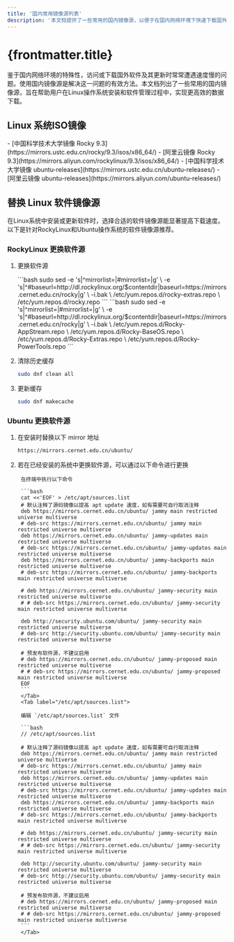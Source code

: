 ```yaml
---
title: '国内常用镜像源列表'
description: '本文档提供了一些常用的国内镜像源，以便于在国内网络环境下快速下载国外软件和Linux系统ISO镜像。'
---
```


# {frontmatter.title}


鉴于国内网络环境的特殊性，访问或下载国外软件及其更新时常常遭遇速度慢的问题。使用国内镜像源是解决这一问题的有效方法。本文档列出了一些常用的国内镜像源，旨在帮助用户在Linux操作系统安装和软件管理过程中，实现更高效的数据下载。

## Linux 系统ISO镜像

<Tabs>
    <Tab label="Rockylinux">
        - [中国科学技术大学镜像 Rocky 9.3](https://mirrors.ustc.edu.cn/rocky/9.3/isos/x86_64/)
        - [阿里云镜像 Rocky 9.3](https://mirrors.aliyun.com/rockylinux/9.3/isos/x86_64/)
    </Tab>
    <Tab label="Ubuntu">
        - [中国科学技术大学镜像 ubuntu-releases](https://mirrors.ustc.edu.cn/ubuntu-releases/)
        - [阿里云镜像 ubuntu-releases](https://mirrors.aliyun.com/ubuntu-releases/)
    </Tab>
</Tabs>

## 替换 Linux 软件镜像源

在Linux系统中安装或更新软件时，选择合适的软件镜像源能显著提高下载速度。以下是针对RockyLinux和Ubuntu操作系统的软件镜像源推荐。

### RockyLinux 更换软件源

1. 更换软件源

    <Tabs>
        <Tab label="Rockylinux 9">
            ```bash
            sudo sed -e 's|^mirrorlist=|#mirrorlist=|g' \
                    -e 's|^#baseurl=http://dl.rockylinux.org/$contentdir|baseurl=https://mirrors.cernet.edu.cn/rocky|g' \
                    -i.bak \
                    /etc/yum.repos.d/rocky-extras.repo \
                    /etc/yum.repos.d/rocky.repo
            ```
        </Tab>
        <Tab label="RockyLinux 8">
            ```bash
            sudo sed -e 's|^mirrorlist=|#mirrorlist=|g' \
                    -e 's|^#baseurl=http://dl.rockylinux.org/$contentdir|baseurl=https://mirrors.cernet.edu.cn/rocky|g' \
                    -i.bak \
                    /etc/yum.repos.d/Rocky-AppStream.repo \
                    /etc/yum.repos.d/Rocky-BaseOS.repo \
                    /etc/yum.repos.d/Rocky-Extras.repo \
                    /etc/yum.repos.d/Rocky-PowerTools.repo
            ```
        </Tab>
    </Tabs>

2. 清除历史缓存

    ```bash
    sudo dnf clean all
    ```
3. 更新缓存

    ```bash
    sudo dnf makecache
    ```

### Ubuntu 更换软件源

1. 在安装时替换以下 mirror 地址

    ```bash
    https://mirrors.cernet.edu.cn/ubuntu/
    ```

2. 若在已经安装的系统中更换软件源，可以通过以下命令进行更换

    <Tabs>
        <Tab label="快速配置命令">

        在终端中执行以下命令

        ```bash
        cat <<'EOF' > /etc/apt/sources.list
        # 默认注释了源码镜像以提高 apt update 速度，如有需要可自行取消注释
        deb https://mirrors.cernet.edu.cn/ubuntu/ jammy main restricted universe multiverse
        # deb-src https://mirrors.cernet.edu.cn/ubuntu/ jammy main restricted universe multiverse
        deb https://mirrors.cernet.edu.cn/ubuntu/ jammy-updates main restricted universe multiverse
        # deb-src https://mirrors.cernet.edu.cn/ubuntu/ jammy-updates main restricted universe multiverse
        deb https://mirrors.cernet.edu.cn/ubuntu/ jammy-backports main restricted universe multiverse
        # deb-src https://mirrors.cernet.edu.cn/ubuntu/ jammy-backports main restricted universe multiverse

        # deb https://mirrors.cernet.edu.cn/ubuntu/ jammy-security main restricted universe multiverse
        # # deb-src https://mirrors.cernet.edu.cn/ubuntu/ jammy-security main restricted universe multiverse

        deb http://security.ubuntu.com/ubuntu/ jammy-security main restricted universe multiverse
        # deb-src http://security.ubuntu.com/ubuntu/ jammy-security main restricted universe multiverse

        # 预发布软件源，不建议启用
        # deb https://mirrors.cernet.edu.cn/ubuntu/ jammy-proposed main restricted universe multiverse
        # # deb-src https://mirrors.cernet.edu.cn/ubuntu/ jammy-proposed main restricted universe multiverse
        EOF
        ```
        </Tab>
        <Tab label="/etc/apt/sources.list">

        编辑 `/etc/apt/sources.list` 文件

        ```bash
        // /etc/apt/sources.list

        # 默认注释了源码镜像以提高 apt update 速度，如有需要可自行取消注释
        deb https://mirrors.cernet.edu.cn/ubuntu/ jammy main restricted universe multiverse
        # deb-src https://mirrors.cernet.edu.cn/ubuntu/ jammy main restricted universe multiverse
        deb https://mirrors.cernet.edu.cn/ubuntu/ jammy-updates main restricted universe multiverse
        # deb-src https://mirrors.cernet.edu.cn/ubuntu/ jammy-updates main restricted universe multiverse
        deb https://mirrors.cernet.edu.cn/ubuntu/ jammy-backports main restricted universe multiverse
        # deb-src https://mirrors.cernet.edu.cn/ubuntu/ jammy-backports main restricted universe multiverse

        # deb https://mirrors.cernet.edu.cn/ubuntu/ jammy-security main restricted universe multiverse
        # # deb-src https://mirrors.cernet.edu.cn/ubuntu/ jammy-security main restricted universe multiverse

        deb http://security.ubuntu.com/ubuntu/ jammy-security main restricted universe multiverse
        # deb-src http://security.ubuntu.com/ubuntu/ jammy-security main restricted universe multiverse

        # 预发布软件源，不建议启用
        # deb https://mirrors.cernet.edu.cn/ubuntu/ jammy-proposed main restricted universe multiverse
        # # deb-src https://mirrors.cernet.edu.cn/ubuntu/ jammy-proposed main restricted universe multiverse
        ```
        </Tab>
    </Tabs>
